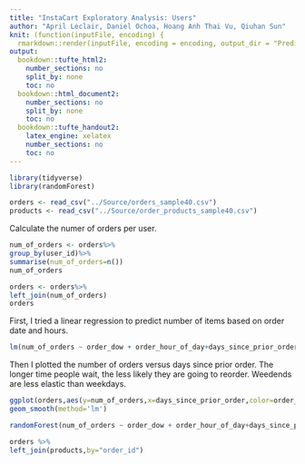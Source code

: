 ```yaml
---
title: "InstaCart Exploratory Analysis: Users"
author: "April Leclair, Daniel Ochoa, Hoang Anh Thai Vu, Qiuhan Sun"
knit: (function(inputFile, encoding) {
  rmarkdown::render(inputFile, encoding = encoding, output_dir = "PredictiveAnalysis_HTML_Output") })
output:
  bookdown::tufte_html2:
    number_sections: no
    split_by: none
    toc: no
  bookdown::html_document2:
    number_sections: no
    split_by: none
    toc: no
  bookdown::tufte_handout2:
    latex_engine: xelatex
    number_sections: no
    toc: no
---
```


```r
library(tidyverse)
library(randomForest)
```

```r
orders <- read_csv("../Source/orders_sample40.csv")
products <- read_csv("../Source/order_products_sample40.csv")
```

Calculate the numer of orders per user. 

```r
num_of_orders <- orders%>%
group_by(user_id)%>%
summarise(num_of_orders=n())
num_of_orders
```

```r
orders <- orders%>%
left_join(num_of_orders)
orders
```

First, I tried a linear regression to predict number of items based on order date and hours.
```r
lm(num_of_orders ~ order_dow + order_hour_of_day+days_since_prior_order, orders)
```
Then I plotted the number of orders versus days since prior order. The longer time people wait, the less likely they are going to reorder. Weedends are less elastic than weekdays.
```r
ggplot(orders,aes(y=num_of_orders,x=days_since_prior_order,color=order_dow)) +
geom_smooth(method='lm')
```

```r
randomForest(num_of_orders ~ order_dow + order_hour_of_day+days_since_prior_order, orders)
```

```r
orders %>%
left_join(products,by="order_id")
```







